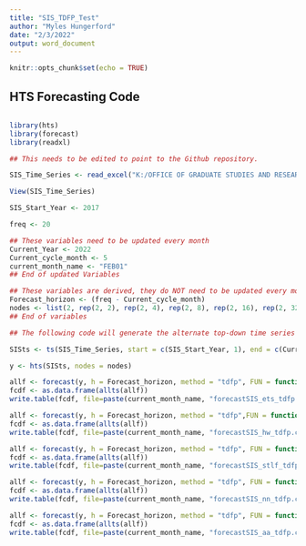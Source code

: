 ---
title: "SIS_TDFP_Test"
author: "Myles Hungerford"
date: "2/3/2022"
output: word_document
---

```{r setup, include=FALSE}
knitr::opts_chunk$set(echo = TRUE)
```

## HTS Forecasting Code
```{r}

```


```{r HTS}
library(hts)
library(forecast)
library(readxl)

## This needs to be edited to point to the Github repository.

SIS_Time_Series <- read_excel("K:/OFFICE OF GRADUATE STUDIES AND RESEARCH/MYLES BACKUP/Benchmarking/SIS Time Series.xlsx")

View(SIS_Time_Series)

SIS_Start_Year <- 2017

freq <- 20

## These variables need to be updated every month
Current_Year <- 2022
Current_cycle_month <- 5
current_month_name <- "FEB01"
## End of updated Variables

## These variables are derived, they do NOT need to be updated every month
Forecast_horizon <- (freq - Current_cycle_month)
nodes <- list(2, rep(2, 2), rep(2, 4), rep(2, 8), rep(2, 16), rep(2, 32))
## End of variables

## The following code will generate the alternate top-down time series for SIS

SISts <- ts(SIS_Time_Series, start = c(SIS_Start_Year, 1), end = c(Current_Year, Current_cycle_month), frequency = freq)

y <- hts(SISts, nodes = nodes)

allf <- forecast(y, h = Forecast_horizon, method = "tdfp", FUN = function(x) ets(x))
fcdf <- as.data.frame(allts(allf))
write.table(fcdf, file=paste(current_month_name, "forecastSIS_ets_tdfp.csv", sep = "_"), sep=",", row.names=FALSE)

allf <- forecast(y, h = Forecast_horizon, method = "tdfp",FUN = function(x) hw(x))
fcdf <- as.data.frame(allts(allf))
write.table(fcdf, file=paste(current_month_name, "forecastSIS_hw_tdfp.csv", sep = "_"), sep=",", row.names=FALSE)

allf <- forecast(y, h = Forecast_horizon, method = "tdfp", FUN = function(x) stlf(x))
fcdf <- as.data.frame(allts(allf))
write.table(fcdf, file=paste(current_month_name, "forecastSIS_stlf_tdfp.csv", sep = "_"), sep=",", row.names=FALSE)

allf <- forecast(y, h = Forecast_horizon, method = "tdfp", FUN = function(x) nnetar(x, repeats = 200))
fcdf <- as.data.frame(allts(allf))
write.table(fcdf, file=paste(current_month_name, "forecastSIS_nn_tdfp.csv", sep = "_"), sep=",", row.names=FALSE)

allf <- forecast(y, h = Forecast_horizon, method = "tdfp", FUN = function(x) auto.arima(x))
fcdf <- as.data.frame(allts(allf))
write.table(fcdf, file=paste(current_month_name, "forecastSIS_aa_tdfp.csv", sep = "_"), sep=",", row.names=FALSE)
```
